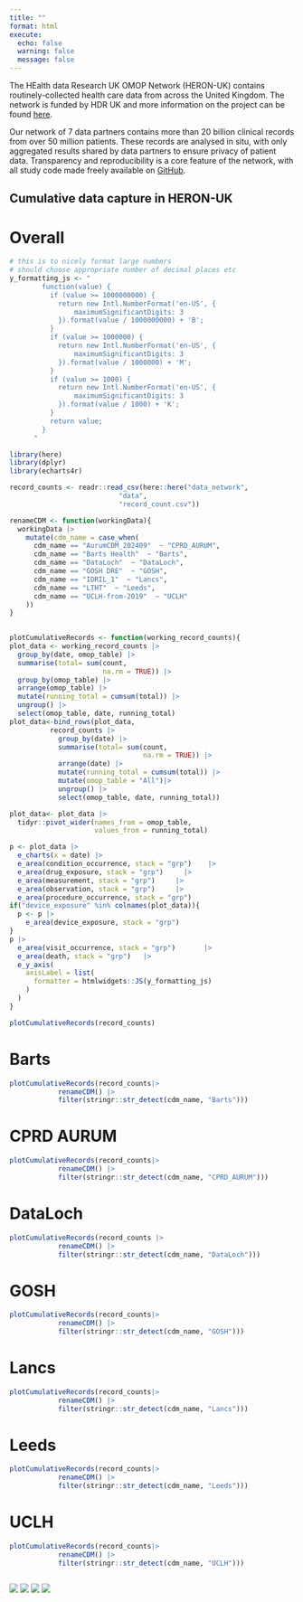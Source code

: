 ```yaml
---
title: ""
format: html
execute: 
  echo: false
  warning: false
  message: false
---
```


The HEalth data Research UK OMOP Network (HERON-UK) contains routinely-collected health care data from across the United Kingdom. The network is funded by HDR UK and more information on the project can be found [here](https://ukhealthdata.org/data-standards/common-data-models/rwe-network/).

Our network of 7 data partners contains more than 20 billion clinical records from over 50 million patients. These records are analysed in situ, with only aggregated results shared by data partners to ensure privacy of patient data. Transparency and reproducibility is a core feature of the network, with all study code made freely available on [GitHub](https://github.com/heron-uk).

## Cumulative data capture in HERON-UK

::: {.panel-tabset}

# Overall

```r
# this is to nicely format large numbers
# should choose appropriate number of decimal places etc
y_formatting_js <- "
        function(value) {
          if (value >= 1000000000) {
            return new Intl.NumberFormat('en-US', {
                maximumSignificantDigits: 3
            }).format(value / 1000000000) + 'B';
          }
          if (value >= 1000000) {
            return new Intl.NumberFormat('en-US', {
                maximumSignificantDigits: 3
            }).format(value / 1000000) + 'M';
          }
          if (value >= 1000) {
            return new Intl.NumberFormat('en-US', {
                maximumSignificantDigits: 3
            }).format(value / 1000) + 'K';
          }
          return value;
        }
      "
```

```r
library(here)
library(dplyr)
library(echarts4r)

record_counts <- readr::read_csv(here::here("data_network",
                           "data", 
                           "record_count.csv"))

renameCDM <- function(workingData){
  workingData |> 
    mutate(cdm_name = case_when(
      cdm_name == "AurumCDM_202409"  ~ "CPRD_AURUM",
      cdm_name == "Barts Health"  ~ "Barts",
      cdm_name == "DataLoch"  ~ "DataLoch",
      cdm_name == "GOSH DRE"  ~ "GOSH",
      cdm_name == "IDRIL_1"  ~ "Lancs",
      cdm_name == "LTHT"  ~ "Leeds",
      cdm_name == "UCLH-from-2019"  ~ "UCLH"
    ))
}
  
```

```r
plotCumulativeRecords <- function(working_record_counts){
plot_data <- working_record_counts |> 
  group_by(date, omop_table) |> 
  summarise(total= sum(count, 
                       na.rm = TRUE)) |> 
  group_by(omop_table) |>
  arrange(omop_table) |> 
  mutate(running_total = cumsum(total)) |> 
  ungroup() |> 
  select(omop_table, date, running_total)
plot_data<-bind_rows(plot_data,
          record_counts |> 
            group_by(date) |> 
            summarise(total= sum(count, 
                                 na.rm = TRUE)) |> 
            arrange(date) |> 
            mutate(running_total = cumsum(total)) |> 
            mutate(omop_table = "All")|> 
            ungroup() |> 
            select(omop_table, date, running_total))

plot_data<- plot_data |> 
  tidyr::pivot_wider(names_from = omop_table,
                     values_from = running_total) 

p <- plot_data |> 
  e_charts(x = date) |> 
  e_area(condition_occurrence, stack = "grp")    |> 
  e_area(drug_exposure, stack = "grp")     |> 
  e_area(measurement, stack = "grp")     |> 
  e_area(observation, stack = "grp")     |> 
  e_area(procedure_occurrence, stack = "grp") 
if("device_exposure" %in% colnames(plot_data)){
  p <- p |> 
    e_area(device_exposure, stack = "grp")  
}
p |> 
  e_area(visit_occurrence, stack = "grp")       |> 
  e_area(death, stack = "grp")   |>
  e_y_axis(
    axisLabel = list(
      formatter = htmlwidgets::JS(y_formatting_js)
    )
  ) 
}

plotCumulativeRecords(record_counts)
```

# Barts
```r
plotCumulativeRecords(record_counts|> 
            renameCDM() |> 
            filter(stringr::str_detect(cdm_name, "Barts")))
```

# CPRD AURUM
```r
plotCumulativeRecords(record_counts|> 
            renameCDM() |> 
            filter(stringr::str_detect(cdm_name, "CPRD_AURUM")))
```

# DataLoch
```r
plotCumulativeRecords(record_counts |> 
            renameCDM() |> 
            filter(stringr::str_detect(cdm_name, "DataLoch")))
```

# GOSH
```r
plotCumulativeRecords(record_counts|> 
            renameCDM() |> 
            filter(stringr::str_detect(cdm_name, "GOSH")))
```

# Lancs
```r
plotCumulativeRecords(record_counts|> 
            renameCDM() |> 
            filter(stringr::str_detect(cdm_name, "Lancs")))
```

# Leeds
```r
plotCumulativeRecords(record_counts|> 
            renameCDM() |> 
            filter(stringr::str_detect(cdm_name, "Leeds")))
```

# UCLH
```r
plotCumulativeRecords(record_counts|> 
            renameCDM() |> 
            filter(stringr::str_detect(cdm_name, "UCLH")))
```

:::

::: {style="display: flex; gap: 20px; align-items: flex-start;"}
<img src="images/clipboard-3959621261.png" style="max-width: 20%;"/> <img src="images/clipboard-3752148240.png" style="max-width: 20%;"/> <img src="images/clipboard-3013093500.png" style="max-width: 20%;"/> <img src="images/clipboard-2986220169.png" style="max-width: 20%;"/>
:::